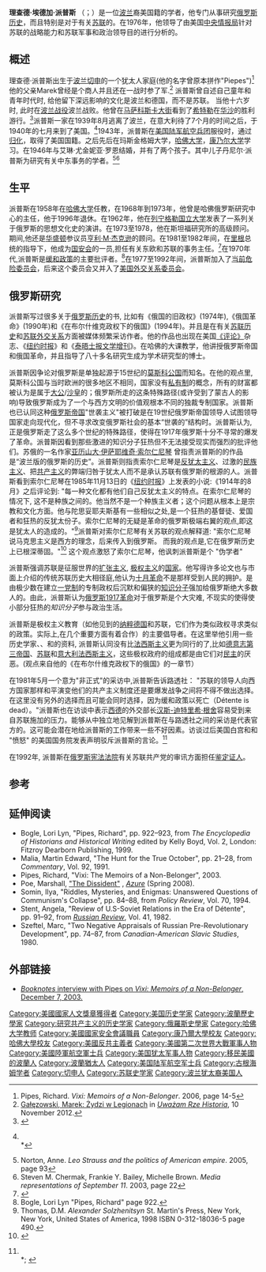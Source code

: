 {{noteTA|G1=PP|G2=Places}}
{{Infobox person
|name          = 理查德·派普斯
|image         = Richard Pipes 2004.JPG
|caption       = 派普斯像，摄于2004年8月 
|birth_name    =
|birth_date    = {{Birth date and age|1923|7|11}}
|birth_place   = [[波兰第二共和国|波兰第二共和国]][[切申|切申]]
|death_date    = 
|death_place   = 
|residence     =
|nationality   = [[美国|美国]]
|other_names   =
|alma_mater    = [[康乃尔大学|康乃尔大学]]<br>[[哈佛大学|哈佛大学]]
|occupation    = 历史学家
|home_town     =
|spouse        = 艾琳·尤金妮亚·罗恩
|title         =
|religion      = 
|children      = {{link-en|丹尼尔·派普斯|Daniel Pipes}}
|relations     =
|awards        = {{link-en|美国国家人文奖章|National Humanities Medal}}
|footnotes     =
}}

'''理查德·埃德加·派普斯''' （{{lang-en|Richard Edgar Pipes}}；{{bd|1923年|7月11日}}）是一位[[波兰|波兰]]裔美国籍的学者，他专门从事研究[[俄罗斯历史|俄罗斯历史]]，而且特别是对于有关[[苏联|苏联]]的。在1976年，他领导了由美国[[中央情报局|中央情报局]]针对苏联的战略能力和苏联军事和政治领导目的进行分析的{{link-en|Team B|Team B}}。

==概述==
理查德·派普斯出生于[[波兰第二共和国|波兰]][[切申|切申]]的一个犹太人家庭(他的名字曾原本拼作"Piepes")<ref>Pipes, Richard. ''Vixi: Memoirs of a Non-Belonger''. 2006, page 14-5</ref>他的父亲Marek曾经是个商人并且还在一战时参了军.<ref>[http://www.historia.uwazamrze.pl/artykul/774489,949992.html?p=4 Gałęzowski, Marek: Żydzi w Legionach] {{Wayback|url=http://www.historia.uwazamrze.pl/artykul/774489,949992.html?p=4 |date=20150216095659 }} in ''[[Uważam_Rze_Historia|Uważam Rze Historia]]'', 10 November 2012.</ref> 派普斯曾自述自己童年和青年时代时, 给他留下深远影响的文化是波兰和德国，而不是苏联。 当他十六岁时, 此时在[[波兰战役|波兰战役]]波兰战败。他曾在[[马萨科斯卡大街|马萨科斯卡大街]]看到了[[希特勒|希特勒]]在[[华沙|华沙]]的胜利游行。<ref>{{cite interview|last=Pipes|first=Richard|interviewer=Jay Nordlinger|title=Need To Know with Mona Charen and Jay Nordlinger|url=http://ricochet.com/podcasts/need-to-know/The-Growling-Bear|date=2014-03-07|year=2014|month=March|access-date=2014-07-03|archive-date=2014-03-11|archive-url=https://web.archive.org/web/20140311011510/http://ricochet.com/podcasts/need-to-know/The-Growling-Bear|dead-url=no}}</ref>派普斯一家在1939年8月逃离了波兰，在意大利待了7个月的时间之后，于1940年的七月来到了美国。<ref name = "Romano">{{cite book| first = Sergio| last = Romano| year = 2005| title = Memorie di un conservatore| page = 180| publisher = TEA| isbn = 88-304-2128-6| url =}}<br>*{{cite web | title=Notes on Professor Richard Pipes | work=www.persiancarpetguide.com | url=http://www.persiancarpetguide.com/sw-asia/People/Bio938.htm | accessdate=January 28, 2006 | archive-date=2016-03-03 | archive-url=https://web.archive.org/web/20160303180717/http://www.persiancarpetguide.com/sw-asia/People/Bio938.htm | dead-url=no }}</ref>1943年，派普斯在[[美国陆军航空兵团|美国陆军航空兵团]]服役时，通过[[归化|归化]]，取得了美国国籍。之后先后在玛斯金格姆大学，[[哈佛大学|哈佛大学]]，[[康乃尔大学|康乃尔大学]]学习。在1946年与艾琳·尤金妮亚·罗恩结婚，并有了两个孩子。其中儿子丹尼尔·派普斯为研究有关中东事务的学者。<ref>Norton, Anne. ''Leo Strauss and the politics of American empire''. 2005, page 93</ref><ref>Steven M. Chermak, Frankie Y. Bailey, Michelle Brown. ''Media representations of September 11''. 2003, page 22</ref>

==生平==
派普斯在1958年在[[哈佛大学|哈佛大学]]任教，在1968年到1973年，他曾是哈佛俄罗斯研究中心的主任，他于1996年退休。在1962年，他在[[圣彼得堡国立大学|列宁格勒国立大学]]发表了一系列关于俄罗斯的思想文化史的演讲。在1973至1978，他在斯坦福研究所的高级顾问。期间,他还是[[华盛顿哥伦比亚特区|华盛顿]]参议员[[亨利·M·杰克逊|亨利·M·杰克逊]]的顾问。在1981至1982年间，在[[里根|里根]]总统的指导下，他成为[[美国国家安全委员会|国安会]]的一员,担任有关东欧和苏联的事务主任。<ref name="thenation2004">{{cite news
 |first=Eyal 
 |last=Press 
 |title=Neocon man: Daniel Pipes has made his name inveighing against an academy overrun by political extremists but he is nothing if not extreme in his own views. 
 |url=http://findarticles.com/p/articles/mi_hb1367/is_200405/ai_n6382769 
 |publisher=''The Nation'' 
 |date=May 2004 
 |accessdate=2007-08-17 
 |archiveurl=https://web.archive.org/web/20071113071644/http://findarticles.com/p/articles/mi_hb1367/is_200405/ai_n6382769 
 |archivedate=2007-11-13 
 |deadurl=yes 
}}</ref>在1970年代,派普斯是[[缓和政策|缓和政策]]的主要批评者。<ref name = "two">Bogle, Lori Lyn "Pipes, Richard" page 922.</ref>在1977至1992年间，派普斯加入了[[当前危险委员会|当前危险委员会]]，后来这个委员会又并入了[[美国外交关系委员会|美国外交关系委员会]]。

==俄罗斯研究==
派普斯写过很多关于[[俄罗斯历史|俄罗斯历史]]的书, 比如有《俄国的旧政权》(1974年),《俄国革命》(1990年)和《在布尔什维克政权下的俄国》(1994年)。并且是在有关[[苏联历史|苏联历史]]和[[苏联外交关系|苏联外交关系]]方面被媒体频繁采访作者。他的作品也出现在美国[[《评论》|《评论》]]杂志、《[[纽约时报|纽约时报]]》和《[[泰晤士报文学增刊|泰晤士报文学增刊]]》。在哈佛的大课教学，他讲授俄罗斯帝国和俄国革命，并且指导了八十多名研究生成为学术研究型的博士。

派普斯因争论对俄罗斯是单独起源于15世纪的[[莫斯科公国|莫斯科公国]]而知名。在他的观点里, 莫斯科公国与当时欧洲的很多地区不相同，国家没有[[私有制|私有制]]的概念，所有的财富都被认为是属于[[大公|大公]]/[[沙皇|沙皇]]的；俄罗斯所走的这条特殊路径(或许受到了蒙古人的影响)导致俄罗斯成为了一个与西方文明的价值观根本不同的独裁专制国家。派普斯也已认同这种[[俄罗斯帝国|俄罗斯帝国]]"世袭主义"被打破是在19世纪俄罗斯帝国领导人试图领导国家走向现代化，但不寻求改变俄罗斯社会的基本“世袭的”结构时。派普斯认为, 正是俄罗斯走了这么多个世纪的特殊路径，使得在1917年俄罗斯十分不寻常的爆发了革命。派普斯因看到那些激进的知识分子狂热但不无法接受现实而强烈的批评他们。苏俄的一名作家[[亚历山大·伊萨耶维奇·索尔仁尼琴|亚历山大·伊萨耶维奇·索尔仁尼琴]] 曾指责派普斯的的作品是“波兰版的俄罗斯的历史”。派普斯则指责索尔仁尼琴是[[反犹太主义|反犹太主义]]、过激的[[民族主义|民族主义]]、把[[共产主义|共产主义]]的弊端归咎于犹太人而不是承认苏联有俄罗斯的根源的人。派普斯看到索尔仁尼琴在1985年11月13日的《[[纽约时报|纽约时报]]》上发表的小说:《1914年的8月》之后评论到: "每一种文化都有他们自己反犹太主义的特点。在索尔仁尼琴的情况下, 这不是种族之间的。他当然不是一个种族主义者；这个问题从根本上是宗教和文化方面。他与陀思妥耶夫斯基有一些相似之处,是一个狂热的基督徒、爱国者和狂热的反犹太份子。索尔仁尼琴的无疑是革命的俄罗斯极端右翼的观点,即这是犹太人的造成的。"<ref>Thomas, D.M. ''Alexander Solzhenitsyn'' St. Martin's Press, New York, New York, United States of America, 1998 ISBN 0-312-18036-5 page 490.</ref>派普斯对索尔仁尼琴有关苏联的观点解释道: "索尔仁尼琴说马克思主义是西方的理念，后来传入到俄罗斯。 而我的观点是,它在俄罗斯历史上已根深蒂固。"<ref>{{cite news |title=A Cold Warrior At Peace |author=Nancy deWolf Smith |url=http://online.wsj.com/article/SB10001424053111903596904576516652848445180.html |newspaper=Wall Street Journal |date=August 20, 2011 |accessdate=August 20, 2011 |archive-date=2013-06-06 |archive-url=https://web.archive.org/web/20130606075701/http://online.wsj.com/article/SB10001424053111903596904576516652848445180.html |dead-url=no }}</ref> 这个观点激怒了索尔仁尼琴，他讽刺派普斯是个 "伪学者"

派普斯强调苏联是征服世界的[[扩张主义|扩张主义]], [[极权主义|极权主义]]的[[主权国家|国家]]。他写得许多论文也与市面上介绍的传统苏联历史大相径庭,他认为[[十月革命|十月革命]]不是那样受到人民的拥护。是由极少数在建立[[一党制|一党制]]的专制政权后沉默和偏狭的[[知识分子|知识分子]]强加给俄罗斯绝大多数人的。由此，派普斯认为[[十月革命|俄罗斯1917革命]]对于俄罗斯是个大灾难, 不现实的使得使小部分狂热的''知识分子 ''参与政治生活。{{citation needed|date=October 2012}}

派普斯是极权主义教育（如他见到的[[纳粹德国|纳粹德国]]和苏联，它们作为类似政权寻求类似的政策。实际上,在几个重要方面有着合作）的主要倡导者。在这里举他引用一些历史学家{{le|詹姆斯·格雷戈尔|A. James Gregor}}、{{le|亨利·阿什比·特纳|Henry Ashby Turner}}、{{le|伦佐·德·菲利斯|Renzo De Felice}}和{{le|赫尔曼·劳施宁|Hermann Rauschning}}的资料, 派普斯认同没有比[[法西斯主义|法西斯主义]]更为同行的了,比如[[德意志第三帝国|德意志第三帝国]]、[[苏联|苏联]]和[[意大利|意大利]][[法西斯主义|法西斯主义]]，这些极权政府的组成都是由它们对[[民主|民主]]的厌恶。(观点来自他的《在布尔什维克政权下的俄国》的一章节）

在1981年5月一个意为"非正式"的采访中,派普斯告诉路透社： "苏联的领导人向西方国家那样和平演变他们的共产主义制度还是要爆发战争之间将不得不做出选择。在这里没有另外的选择而且可能会同时选择，因为缓和政策以死亡（Détente is dead）。"派普斯也在访谈中表示[[西德|西德]]的外交部长[[汉斯-迪特里希·根舍|汉斯-迪特里希·根舍]]容易受到来自苏联施加的压力。能够从中独立地见解到派普斯在与路透社之间的采访是代表官方的。这可能会潜在地给派普斯的工作带来一些不好因素。访谈过后美国白宫和和 "愤怒" 的美国国务院发表声明驳斥派普斯的言论。<ref name = "NYT1981">{{cite journal| author= Author Unknown| title= U.S. Repudiates a Hard-Line Aide| journal= New York Times| date= March 19, 1981| volume= | issue= | pages= A8| url= http://en.wikipedia.org/wiki/Talk:Richard_Pipes#U.S._Repudiates_a_Hard-Line_Aide.2C_New_York_Times.2C_p._A8.3B_March_19.2C_1981| access-date= 2014-07-03| archive-date= 2019-05-05| archive-url= https://web.archive.org/web/20190505125819/https://en.wikipedia.org/wiki/Talk:Richard_Pipes#U.S._Repudiates_a_Hard-Line_Aide.2C_New_York_Times.2C_p._A8.3B_March_19.2C_1981| dead-url= no}}<br>*{{cite journal| author= Shribman, David| title= Security Adviser Ousted for a Talk Hinting at War| journal= New York Times| date= October 21, 1981| volume= | issue= | pages= Section A; Page 1, Column 2| url= http://select.nytimes.com/gst/abstract.html?res=FB0812F7385D0C728EDDA90994D9484D81| access-date= 2014-07-03| archive-date= 2007-11-13| archive-url= https://web.archive.org/web/20071113065233/http://select.nytimes.com/gst/abstract.html?res=FB0812F7385D0C728EDDA90994D9484D81| dead-url= no}}; {{cite journal | author= Author Unknown| title= The Rogue General | journal= Newsweek | date= November 2, 1981| volume= | issue= | pages= | url= }}</ref> 

在1992年, 派普斯在[[俄罗斯宪法法院|俄罗斯宪法法院]]有关苏联共产党的审讯方面担任[[鉴定证人|鉴定证人]]。

==参考==
{{reflist}}

==延伸阅读==
*Bogle, Lori Lyn, "Pipes, Richard", pp. 922–923, from ''The Encyclopedia of Historians and Historical Writing'' edited by Kelly Boyd, Vol. 2, London: Fitzroy Dearborn Publishing, 1999.
*Malia, Martin Edward, "The Hunt for the True October", pp. 21–28, from ''Commentary'', Vol. 92, 1991.
*Pipes, Richard, "Vixi: The Memoirs of a Non-Belonger", 2003.
*Poe, Marshall, [http://azure.org.il/article.php?id=5 "The Dissident"] {{Wayback|url=http://azure.org.il/article.php?id=5 |date=20100917184125 }}, [[Azure_(magazine)|''Azure'']] (Spring 2008).
*Somin, Ilya, "Riddles, Mysteries, and Enigmas: Unanswered Questions of Communism's Collapse", pp. 84–88, from ''Policy Review'', Vol. 70, 1994.
*Stent, Angela, "Review of U.S-Soviet Relations in the Era of Détente", pp. 91–92, from ''[[Russian_Review|Russian Review]]'', Vol. 41, 1982.
*Szeftel, Marc, "Two Negative Appraisals of Russian Pre-Revolutionary Development", pp. 74–87, from ''Canadian-American Slavic Studies'', 1980.

==外部链接==
*[https://web.archive.org/web/20131012150544/http://www.booknotes.org/Watch/179455-1/Richard+Pipes.aspx ''Booknotes'' interview with Pipes on ''Vixi: Memoirs of a Non-Belonger'', December 7, 2003.]


{{Authority control}}
{{DEFAULTSORT:Pipes, Richard}}
[[Category:美國國家人文獎章獲得者|Category:美國國家人文獎章獲得者]]
[[Category:美国历史学家|Category:美国历史学家]]
[[Category:波蘭歷史學家|Category:波蘭歷史學家]]
[[Category:研究共产主义的历史学家|Category:研究共产主义的历史学家]]
[[Category:俄羅斯史學家|Category:俄羅斯史學家]]
[[Category:哈佛大学教师|Category:哈佛大学教师]]
[[Category:美國國家安全會議職員|Category:美國國家安全會議職員]]
[[Category:康乃爾大學校友|Category:康乃爾大學校友]]
[[Category:哈佛大學校友|Category:哈佛大學校友]]
[[Category:美國反共主義者|Category:美國反共主義者]]
[[Category:美國第二次世界大戰軍事人物|Category:美國第二次世界大戰軍事人物]]
[[Category:美國陸軍航空軍士兵|Category:美國陸軍航空軍士兵]]
[[Category:美国犹太军事人物|Category:美国犹太军事人物]]
[[Category:移民美國的波蘭人|Category:移民美國的波蘭人]]
[[Category:波蘭猶太人|Category:波蘭猶太人]]
[[Category:美国陆军航空军士兵|Category:美国陆军航空军士兵]]
[[Category:古根海姆学者|Category:古根海姆学者]]
[[Category:切申人|Category:切申人]]
[[Category:苏联史学家|Category:苏联史学家]]
[[Category:波兰犹太裔美国人|Category:波兰犹太裔美国人]]